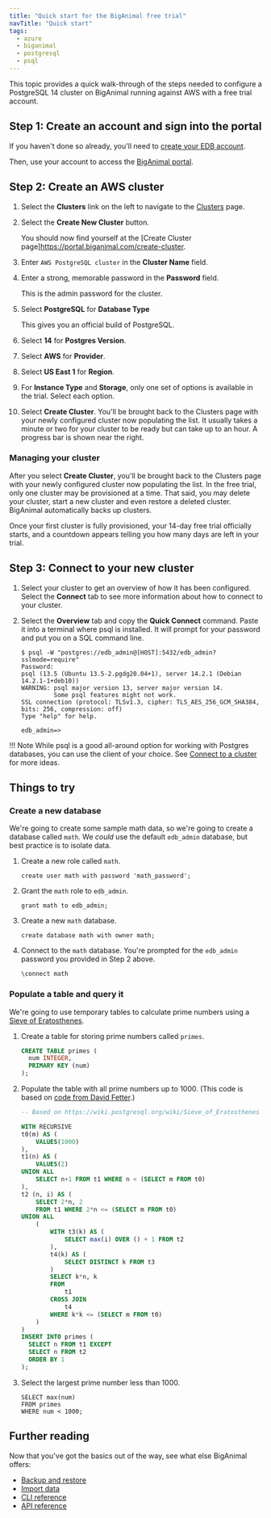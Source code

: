 ```yaml
---
title: "Quick start for the BigAnimal free trial"
navTitle: "Quick start" 
tags:
  - azure
  - biganimal
  - postgresql
  - psql
---
```


This topic provides a quick walk-through of the steps needed to configure a PostgreSQL 14 cluster on BigAnimal running against AWS with a free trial account. 

## Step 1: Create an account and sign into the portal

If you haven't done so already, you'll need to [create your EDB account](detail/create_an_account). 

Then, use your account to access the [BigAnimal portal](https://portal.biganimal.com/).

## Step 2: Create an AWS cluster 

1. Select the **Clusters** link on the left to navigate to the [Clusters](https://portal.biganimal.com/clusters) page.

2. Select the **Create New Cluster** button.

    You should now find yourself at the [Create Cluster page]<https://portal.biganimal.com/create-cluster>.

3. Enter `AWS PostgreSQL cluster` in the **Cluster Name** field.
4. Enter a strong, memorable password in the **Password** field. 

   This is the admin password for the cluster.
5. Select **PostgreSQL** for **Database Type**

   This gives you an official build of PostgreSQL.
6. Select **14** for **Postgres Version**.
4. Select **AWS** for **Provider**.
5. Select **US East 1** for **Region**.
6. For **Instance Type** and **Storage**, only one set of options is available in the trial. Select each option.
7. Select **Create Cluster**. You'll be brought back to the Clusters page with your newly configured cluster now populating the list. It usually takes a minute or two for your cluster to be ready but can take up to an hour. A progress bar is shown near the right.

### Managing your cluster

After you select **Create Cluster**, you'll be brought back to the Clusters page with your newly configured cluster now populating the list. In the free trial, only one cluster may be provisioned at a time. That said, you may delete your cluster, start a new cluster and even restore a deleted cluster. BigAnimal automatically backs up clusters.

Once your first cluster is fully provisioned, your 14-day free trial officially starts, and a countdown appears telling you how many days are left in your trial.

## Step 3: Connect to your new cluster

1. Select your cluster to get an overview of how it has been configured. Select the **Connect** tab to see more information about how to connect to your cluster.
2. Select the **Overview** tab and copy the **Quick Connect** command. Paste it into a terminal where psql is installed. It will prompt for your password and put you on a SQL command line.

   ```
   $ psql -W "postgres://edb_admin@[HOST]:5432/edb_admin?sslmode=require"
   Password:
   psql (13.5 (Ubuntu 13.5-2.pgdg20.04+1), server 14.2.1 (Debian 14.2.1-1+deb10))
   WARNING: psql major version 13, server major version 14.
            Some psql features might not work.
   SSL connection (protocol: TLSv1.3, cipher: TLS_AES_256_GCM_SHA384, bits: 256, compression: off)
   Type "help" for help.

   edb_admin=>
   ```

!!! Note
    While psql is a good all-around option for working with Postgres databases, you can use the client of your choice. See [Connect to a cluster](detail/connect_to_a_cluster) for more ideas.


## Things to try

### Create a new database

We're going to create some sample math data, so we're going to create a database called `math`. We _could_ use the default `edb_admin` database, but best practice is to isolate data.

1. Create a new role called `math`.

   ```
   create user math with password 'math_password';
   ```

2. Grant the `math` role to `edb_admin`.

   ```
   grant math to edb_admin;
   ```

3. Create a new `math` database.

   ```
   create database math with owner math;
   ```

4. Connect to the `math` database. You're prompted for the `edb_admin` password you provided in Step 2 above.

   ```
   \connect math
   ```


### Populate a table and query it

We're going to use temporary tables to calculate prime numbers using a [Sieve of Eratosthenes](https://en.wikipedia.org/wiki/Sieve_of_Eratosthenes).

1. Create a table for storing prime numbers called `primes`.

   ```sql
   CREATE TABLE primes (
     num INTEGER,
     PRIMARY KEY (num)
   );
   ```

2. Populate the table with all prime numbers up to 1000. (This code is based on [code from David Fetter](https://wiki.postgresql.org/wiki/Sieve_of_Eratosthenes).)

   ```sql
   -- Based on https://wiki.postgresql.org/wiki/Sieve_of_Eratosthenes
   
   WITH RECURSIVE
   t0(m) AS (
       VALUES(1000)
   ),
   t1(n) AS (
       VALUES(2)
   UNION ALL
       SELECT n+1 FROM t1 WHERE n < (SELECT m FROM t0)
   ),
   t2 (n, i) AS (
       SELECT 2*n, 2
       FROM t1 WHERE 2*n <= (SELECT m FROM t0)
   UNION ALL
       (
           WITH t3(k) AS (
               SELECT max(i) OVER () + 1 FROM t2
           ),
           t4(k) AS (
               SELECT DISTINCT k FROM t3
           )
           SELECT k*n, k
           FROM
               t1
           CROSS JOIN
               t4
           WHERE k*k <= (SELECT m FROM t0)
       )
   )
   INSERT INTO primes (
     SELECT n FROM t1 EXCEPT
     SELECT n FROM t2
     ORDER BY 1
   );
   ```

3. Select the largest prime number less than 1000.

   ```
   SELECT max(num)
   FROM primes
   WHERE num < 1000;
   ```

## Further reading

Now that you've got the basics out of the way, see what else BigAnimal offers:

- [Backup and restore](detail/experiment/backup_and_restore)
- [Import data](detail/experiment/import_data)
- [CLI reference](../reference/cli)
- [API reference](../reference/api)
